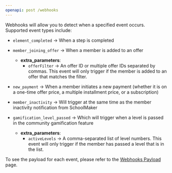 ```yaml
---
openapi: post /webhooks
---
```


Webhooks will allow you to detect when a specified event occurs. Supported event types include:

* `element_completed` → When a step is completed

* `member_joining_offer` →  When a member is added to an offer
  - **extra_parameters**:
    - `offerFilter` → An offer ID or multiple offer IDs separated by commas. This event will only trigger if the member is added to an offer that matches the filter.
* `new_payment` → When a member initiates a new payment (whether it is on a one-time offer price, a multiple installment price, or a subscription)

* `member_inactivity` → Will trigger at the same time as the member inactivity notification from SchoolMaker

* `gamification_level_passed`  → Which will trigger when a level is passed in the community gamification feature
  - **extra_parameters**:
    - `activeLevels` → A comma-separated list of level numbers. This event will only trigger if the member has passed a level that is in the list.


To see the payload for each event, please refer to the [Webhooks Payload](/api-reference/endpoints/webhooks/payload) page.
